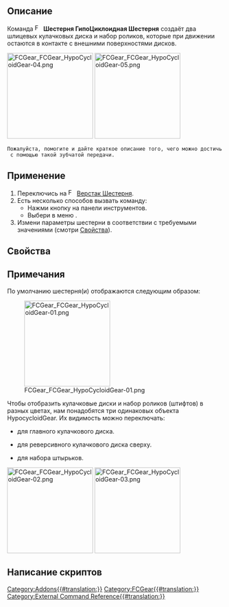 {{UnfinishedDocu}}
<languages/>

{{Docnav/ru
|[[FCGear_LanternGear/ru|Цевочная Шестерня - Звёздочка]]
|[[FCGear_GearConnector/ru|Объединить две шестерни]]
|[[FCGear_Workbench/ru|Шестерня]]
|IconL=FCGear_LanternGear.svg
|IconR=FCGear_GearConnector.svg
|IconC=FCGear_workbench_icon.svg
}}

{{GuiCommand/ru
|Name=FCGear HypoCycloidGear
|Name/ru=Шестерня ГипоЦиклоидная Шестерня
|MenuLocation=Шестерня → ГипоЦиклоидная Шестерня
|Workbenches=[[FCGear_Workbench/ru|Шестерня]]
|Shortcut=Нет
|Version=1.0
|SeeAlso=
}}

<span id="Description"></span>
== Описание ==

Команда [[File:FCGear_HypoCycloidGear.svg|16px]] '''Шестерня ГипоЦиклоидная Шестерня''' создаёт два шлицевых кулачковых диска и набор роликов, которые при движении остаются в контакте с внешними поверхностями дисков.

[[Image:FCGear_FCGear_HypoCycloidGear-04.png|200px]] [[Image:FCGear_FCGear_HypoCycloidGear-05.png|200px]]
{{Caption|Слева: Гипоциклоидная шестерня. Справа: Прозрачная шестерня с показанным на ней реверсивным колесом и набором роликов}}

 Пожалуйста, помогите и дайте краткое описание того, чего можно достичь с помощью такой зубчатой передачи.

<span id="Usage"></span>
== Применение ==

# Переключись на [[Image:FCGear_workbench_icon.svg|16px]] [[FCGear_Workbench/ru|Верстак Шестерня]].
# Есть несколько способов вызвать команду:
#* Нажми кнопку {{Button|[[File:FCGear_HypoCycloidGear.svg|16px]] [[FCGear_HypoCycloidGear/ru|ГипоЦиклоидная Шестерня]]}} на панели инструментов.
#* Выбери в меню {{MenuCommand|Шестерня → [[File:FCGear_HypoCycloidGear.svg|16px]] ГипоЦиклоидная Шестерня}}.
# Измени параметры шестерни в соответствии с требуемыми значениями (смотри [[#Properties|Свойства]]).

<span id="Properties"></span>
== Свойства ==

<span id="Notes"></span>
== Примечания ==

По умолчанию шестерня(и) отображаются следующим образом:

[[Image:FCGear_FCGear_HypoCycloidGear-01.png|200px]]

Чтобы отобразить кулачковые диски и набор роликов (штифтов) в разных цветах, нам понадобятся три одинаковых объекта HypocycloidGear. Их видимость можно переключать:
* {{PropertyData|show_disk0 - показать_диск0|Bool}} для главного кулачкового диска.
* {{PropertyData|show_disk1 - показать_диск1|Bool}} для реверсивного кулачкового диска сверху.
* {{PropertyData|show_pins - показать_штифты|Bool}} для набора штырьков.

[[Image:FCGear_FCGear_HypoCycloidGear-02.png|200px]] [[Image:FCGear_FCGear_HypoCycloidGear-03.png|200px]]
{{Caption|Слева: созданные объекты HypocycloidGear. Справа: Объекты переставлены, чтобы лучше рассмотреть каждый объект}}

<span id="Scripting"></span>
== Написание скриптов ==


{{Docnav/ru
|[[FCGear_LanternGear/ru|Цевочная Шестерня - Звёздочка]]
|[[FCGear_GearConnector/ru|Объединить две шестерни]]
|[[FCGear_Workbench/ru|Шестерня]]
|IconL=FCGear_LanternGear.svg
|IconR=FCGear_GearConnector.svg
|IconC=FCGear_workbench_icon.svg
}}

[[Category:Addons{{#translation:}}]]
[[Category:FCGear{{#translation:}}]]
[[Category:External Command Reference{{#translation:}}]]